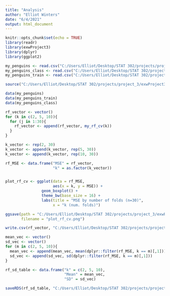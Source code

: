 ```yaml
---
title: "Analysis"
author: "Elliot Winters"
date: "6/4/2021"
output: html_document
---
```


```r
knitr::opts_chunk$set(echo = TRUE)
library(readr)
library(exwProject3)
library(dplyr)
library(ggplot2)
```

```r
my_penguins <- read.csv("C:/Users/Elliot/Desktop/STAT 302/projects/project_3/exwProject3/data/my_penguins.csv")
my_penguins_class <- read.csv("C:/Users/Elliot/Desktop/STAT 302/projects/project_3/exwProject3/data/my_penguins_class.csv")
my_penguins_train <- read.csv("C:/Users/Elliot/Desktop/STAT 302/projects/project_3/exwProject3/data/my_penguins_train.csv")

source("C:/Users/Elliot/Desktop/STAT 302/projects/project_3/exwProject3/R/my_rf_cv.R")
```


```r
data(my_penguins)
data(my_penguins_train)
data(my_penguins_class)

rf_vector <- vector()
for (k in c(2, 5, 10)){
  for (j in 1:30){
    rf_vector <- append(rf_vector, my_rf_cv(k))
  }
}

k_vector <- rep(2, 30)
k_vector <- append(k_vector, rep(5, 30))
k_vector <- append(k_vector, rep(10, 30))

rf_MSE <- data.frame("MSE" = rf_vector,
                     "k" = as.factor(k_vector))


plot_rf_cv <- ggplot(data = rf_MSE,
                     aes(x = k, y = MSE)) +
                geom_boxplot() +
                theme_bw(base_size = 16) + 
                labs(title = "MSE by number of folds (n=30)",
                     x = "k (num. folds)")

ggsave(path = "C:/Users/Elliot/Desktop/STAT 302/projects/project_3/exwProject3/Output/Figures",
       filename = "plot_rf_cv.png")

write.csv(rf_vector, "C:/Users/Elliot/Desktop/STAT 302/projects/project_3/exwProject3/Output/Results/simulation_results.csv")

```

```r

mean_vec <- vector()
sd_vec <- vector()
for (m in c(2, 5, 10)){
  mean_vec <- append(mean_vec, mean(dplyr::filter(rf_MSE, k == m)[,1]))
  sd_vec <- append(sd_vec, sd(dplyr::filter(rf_MSE, k == m)[,1]))
}

rf_sd_table <- data.frame("k" = c(2, 5, 10),
                          "Mean" = mean_vec,
                          "SD" = sd_vec)

saveRDS(rf_sd_table, "C:/Users/Elliot/Desktop/STAT 302/projects/project_3/exwProject3/Output/Results/summary_table.rds")
```
